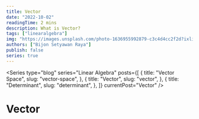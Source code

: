 ```yaml
---
title: Vector
date: "2022-10-02"
readingTime: 2 mins
description: What is Vector?
tags: ["linearalgebra"]
img: "https://images.unsplash.com/photo-1636955992879-c3c4d4cc2f2d?ixlib=rb-4.0.3&ixid=MnwxMjA3fDB8MHxwaG90by1wYWdlfHx8fGVufDB8fHx8&auto=format&fit=crop&w=1770&q=80"
authors: ["Bijon Setyawan Raya"]
publish: false
series: true
---
```


<Series
  type="blog"
  series="Linear Algebra"
  posts={[
    {
      title: "Vector Space",
      slug: "vector-space",
    },
    {
      title: "Vector",
      slug: "vector",
    },
    {
      title: "Determinant",
      slug: "determinant",
    },
  ]}
  currentPost="Vector"
/>

# Vector
